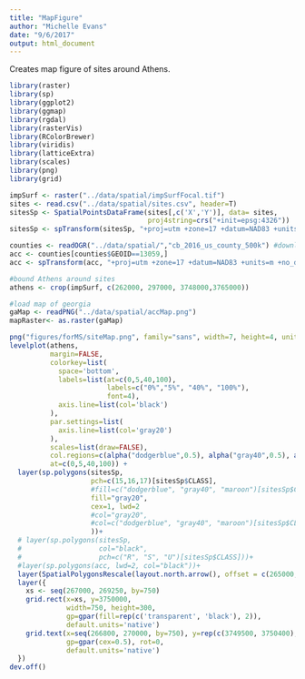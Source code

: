 ```yaml
---
title: "MapFigure"
author: "Michelle Evans"
date: "9/6/2017"
output: html_document
---
```


Creates map figure of sites around Athens.

```r
library(raster)
library(sp)
library(ggplot2)
library(ggmap)
library(rgdal)
library(rasterVis)
library(RColorBrewer)
library(viridis)
library(latticeExtra)
library(scales)
library(png)
library(grid)
```


```r
impSurf <- raster("../data/spatial/impSurfFocal.tif")
sites <- read.csv("../data/spatial/sites.csv", header=T)
sitesSp <- SpatialPointsDataFrame(sites[,c('X','Y')], data= sites,
                                  proj4string=crs("+init=epsg:4326"))
sitesSp <- spTransform(sitesSp, "+proj=utm +zone=17 +datum=NAD83 +units=m +no_defs +ellps=GRS80 +towgs84=0,0,0")

counties <- readOGR("../data/spatial/","cb_2016_us_county_500k") #downloaded from US census bureau 2015
acc <- counties[counties$GEOID==13059,]
acc <- spTransform(acc, "+proj=utm +zone=17 +datum=NAD83 +units=m +no_defs +ellps=GRS80 +towgs84=0,0,0")
```

```r
#bound Athens around sites
athens <- crop(impSurf, c(262000, 297000, 3748000,3765000))
```

```r
#load map of georgia
gaMap <- readPNG("../data/spatial/accMap.png")
mapRaster<- as.raster(gaMap)
```

```r
png("figures/forMS/siteMap.png", family="sans", width=7, height=4, units="in", res=500)
levelplot(athens, 
          margin=FALSE,                       
          colorkey=list(
            space='bottom',                   
            labels=list(at=c(0,5,40,100), 
                        labels=c("0%","5%", "40%", "100%"),
                        font=4),
            axis.line=list(col='black')       
          ),    
          par.settings=list(
            axis.line=list(col='gray20') 
          ),
          scales=list(draw=FALSE),
          col.regions=c(alpha("dodgerblue",0.5), alpha("gray40",0.5), alpha("maroon",0.5)),
          at=c(0,5,40,100)) +           
  layer(sp.polygons(sitesSp, 
                    pch=c(15,16,17)[sitesSp$CLASS], 
                    #fill=c("dodgerblue", "gray40", "maroon")[sitesSp$CLASS],
                    fill="gray20",
                    cex=1, lwd=2
                    #col="gray20",
                    #col=c("dodgerblue", "gray40", "maroon")[sitesSp$CLASS]
                    ))+
  # layer(sp.polygons(sitesSp, 
  #                   col="black",
  #                   pch=c("R", "S", "U")[sitesSp$CLASS]))+
  #layer(sp.polygons(acc, lwd=2, col="black"))+
  layer(SpatialPolygonsRescale(layout.north.arrow(), offset = c(265000, 3749000), scale = 2000)) +
  layer({
    xs <- seq(267000, 269250, by=750)
    grid.rect(x=xs, y=3750000,
              width=750, height=300,
              gp=gpar(fill=rep(c('transparent', 'black'), 2)),
              default.units='native')
    grid.text(x=seq(266800, 270000, by=750), y=rep(c(3749500, 3750400), 2), label=c("","", "1.5", "", "3 km"),
              gp=gpar(cex=0.5), rot=0,
              default.units='native')
  })
dev.off()
```
